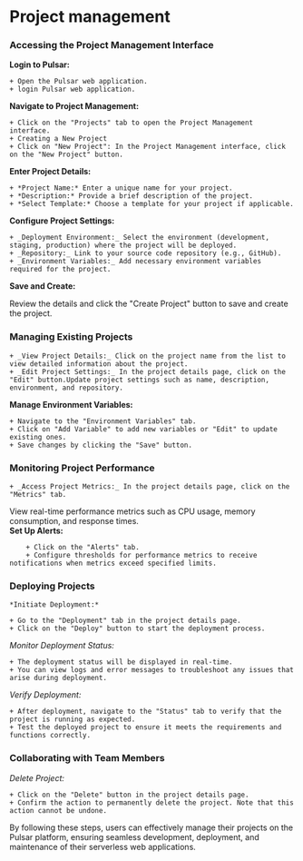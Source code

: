 # Project management

### Accessing the Project Management Interface

**Login to Pulsar:**

    + Open the Pulsar web application.
    + login Pulsar web application.

**Navigate to Project Management:**

    + Click on the "Projects" tab to open the Project Management interface.
    + Creating a New Project
    + Click on "New Project": In the Project Management interface, click on the "New Project" button.

**Enter Project Details:**

    + *Project Name:* Enter a unique name for your project.
    + *Description:* Provide a brief description of the project.
    + *Select Template:* Choose a template for your project if applicable.

**Configure Project Settings:**

    + _Deployment Environment:_ Select the environment (development, staging, production) where the project will be deployed.
    + _Repository:_ Link to your source code repository (e.g., GitHub).
    + _Environment Variables:_ Add necessary environment variables required for the project.

**Save and Create:**

Review the details and click the "Create Project" button to save and create the project.

### Managing Existing Projects

    + _View Project Details:_ Click on the project name from the list to view detailed information about the project.
    + _Edit Project Settings:_ In the project details page, click on the "Edit" button.Update project settings such as name, description, environment, and repository.

**Manage Environment Variables:**

    + Navigate to the "Environment Variables" tab.
    + Click on "Add Variable" to add new variables or "Edit" to update existing ones.
    + Save changes by clicking the "Save" button.

### Monitoring Project Performance

    + _Access Project Metrics:_ In the project details page, click on the "Metrics" tab.

View real-time performance metrics such as CPU usage, memory consumption, and response times.  
**Set Up Alerts:**

        + Click on the "Alerts" tab.
        + Configure thresholds for performance metrics to receive notifications when metrics exceed specified limits.

### Deploying Projects

    *Initiate Deployment:*

    + Go to the "Deployment" tab in the project details page.
    + Click on the "Deploy" button to start the deployment process.

_Monitor Deployment Status:_

    + The deployment status will be displayed in real-time.
    + You can view logs and error messages to troubleshoot any issues that arise during deployment.

_Verify Deployment:_

    + After deployment, navigate to the "Status" tab to verify that the project is running as expected.
    + Test the deployed project to ensure it meets the requirements and functions correctly.

### Collaborating with Team Members

_Delete Project:_

    + Click on the "Delete" button in the project details page.
    + Confirm the action to permanently delete the project. Note that this action cannot be undone.

By following these steps, users can effectively manage their projects on the Pulsar platform, ensuring seamless development, deployment, and maintenance of their serverless web applications.
